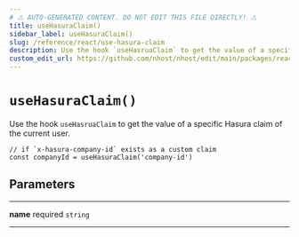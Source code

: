 ```yaml
---
# ⚠️ AUTO-GENERATED CONTENT. DO NOT EDIT THIS FILE DIRECTLY! ⚠️
title: useHasuraClaim()
sidebar_label: useHasuraClaim()
slug: /reference/react/use-hasura-claim
description: Use the hook `useHasruaClaim` to get the value of a specific Hasura claim of the current user.
custom_edit_url: https://github.com/nhost/nhost/edit/main/packages/react/src/hooks/user.ts#L589
---
```


# `useHasuraClaim()`

Use the hook `useHasruaClaim` to get the value of a specific Hasura claim of the current user.

```tsx
// if `x-hasura-company-id` exists as a custom claim
const companyId = useHasuraClaim('company-id')
```

## Parameters

---

**<span className="parameter-name">name</span>** <span className="optional-status">required</span> `string`

---
